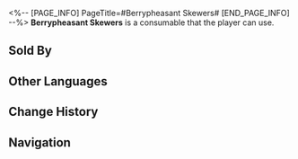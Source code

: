 <%-- [PAGE_INFO]
PageTitle=#Berrypheasant Skewers#
[END_PAGE_INFO] --%>
{{Consumable Infobox
|id          = 408202
|image       = Item Berrypheasant Skewers.png{{subst:void|<!--$UPLOAD:<<SpriteOutput/ItemFigures/408202.png>-<Item Berrypheasant Skewers.png>-<Consumable Icons>>-->}}
|type        = Restorative Consumables
|rarity      = 1
|effect      = Upon use, immediately heals one ally by 15% of the ally's Max HP plus 150 extra HP.
|description = Berrypheasants live in symbiosis with plants, with a lot of fruit hanging from their tails.<br />Berrypheasant Skewers are actually fruit skewers, and no Berrypheasants were harmed during the production process.
|effectType  = 
|effectType2 = 
|effectType3 = 
|recipe      = 
|source1     = [[Food Stall]]
|source2     = 
|source3     = 
}}
{{Description|''"So... is this a meat dish or a vegetarian dish?"''}}
'''Berrypheasant Skewers''' is a consumable that the player can use.

==Sold By==
{{Shop Availability}}

==Other Languages==
{{Other Languages
|en   = Berrypheasant Skewers
|zhs  = 琼实鸟串
|zht  = 瓊實鳥串
|ja   = 玉実鳥串
|ko   = 열매공작 꼬치
|es   = Brocheta de bayafaisán
|fr   = Brochettes de faisans à baies
|ru   = Шашлычок из ягодного фазана
|th   = Berrypheasant Skewer
|vi   = Thịt Chim Xiên Berry
|de   = Beerenfasanspieße
|id   = Berrypheasant Skewer
|pt   = Espetinho de Faisão Frutado
}}

==Change History==
{{Change History|1.0}}

==Navigation==
{{Consumable Navbox}}